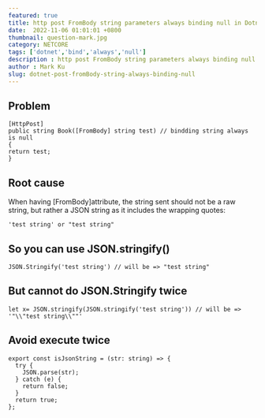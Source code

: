 ```yaml
---
featured: true
title: http post FromBody string parameters always binding null in Dotnet
date:  2022-11-06 01:01:01 +0800
thumbnail: question-mark.jpg
category: NETCORE
tags: ['dotnet','bind','always','null']
description : http post FromBody string parameters always binding null in Dotnet
author : Mark Ku
slug: dotnet-post-fromBody-string-always-binding-null
---
```

## Problem
```
[HttpPost]
public string Book([FromBody] string test) // bindding string always is null 
{
return test;
}
```
## Root cause

When having [FromBody]attribute, the string sent should not be a raw string, but rather a JSON string as it includes the wrapping quotes:

```
'test string' or "test string"
```

## So you can use JSON.stringify() 

```
JSON.Stringify('test string') // will be => "test string"
```

## But cannot do JSON.Stringify twice
```
let x= JSON.stringify(JSON.stringify('test string')) // will be => '"\\"test string\\""'
```

## Avoid execute twice

```
export const isJsonString = (str: string) => {
  try {
    JSON.parse(str);
  } catch (e) {
    return false;
  }
  return true;
};
```
